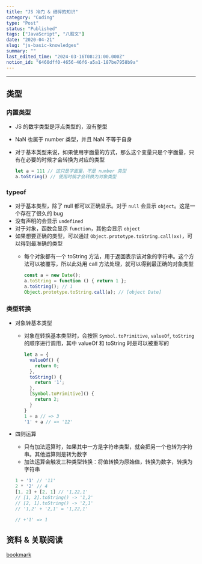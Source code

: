 ```yaml
---
title: "JS 冷门 & 细碎的知识"
category: "Coding"
type: "Post"
status: "Published"
tags: ["JavaScript", "八股文"]
date: "2020-04-21"
slug: "js-basic-knowledges"
summary: ""
last_edited_time: "2024-03-16T08:21:00.000Z"
notion_id: "6460dff0-4656-46f6-a5a1-187be7958b9a"
---
```



---


## 类型


### 内置类型

- JS 的数字类型是浮点类型的，没有整型
- NaN 也属于 number 类型，并且 NaN 不等于自身
- 对于基本类型来说，如果使用字面量的方式，那么这个变量只是个字面量，只有在必要的时候才会转换为对应的类型

	```javascript
	let a = 111 // 这只是字面量，不是 number 类型
	a.toString() // 使用时候才会转换为对象类型
	```


### typeof

- 对于基本类型，除了 null 都可以正确显示。对于 `null` 会显示 `object`。这是一个存在了很久的 bug
- 没有声明的会显示 `undefined`
- 对于对象，函数会显示 `function`，其他会显示 `object`
- 如果想要正确的类型，可以通过 `Object.prototype.toString.call(xx)`，可以得到最准确的类型
	- 每个对象都有一个 toString 方法，用于返回表示该对象的字符串。这个方法可以被覆写，所以此处用 call 方法处理，就可以得到最正确的对象类型

		```javascript
		const a = new Date();
		a.toString = function () { return 1 };
		a.toString(); // 1
		Object.prototype.toString.call(a); // [object Date]
		```


### 类型转换

- 对象转基本类型
	- 对象在转换基本类型时，会按照 `Symbol.toPrimitive`, `valueOf`, `toString` 的顺序进行调用，其中 valueOf 和 toString 时是可以被重写的

		```javascript
		let a = {
		  valueOf() {
		    return 0;
		  },
		  toString() {
		    return '1';
		  },
		  [Symbol.toPrimitive]() {
		    return 2;
		  }
		}
		1 + a // => 3
		'1' + a // => '12'
		```

- 四则运算
	- 只有加法运算时，如果其中一方是字符串类型，就会把另一个也转为字符串。其他运算则是转为数字
	- 加法运算会触发三种类型转换：将值转换为原始值，转换为数字，转换为字符串

	```javascript
	1 + '1' // '11'
	2 * '2' // 4
	[1, 2] + [2, 1] // '1,22,1'
	// [1, 2].toString() -> '1,2'
	// [2, 1].toString() -> '2,1'
	// '1,2' + '2,1' = '1,22,1'
	
	// +'1' => 1
	```


## 资料 & 关联阅读


[bookmark](https://yuchengkai.cn/docs/frontend)

